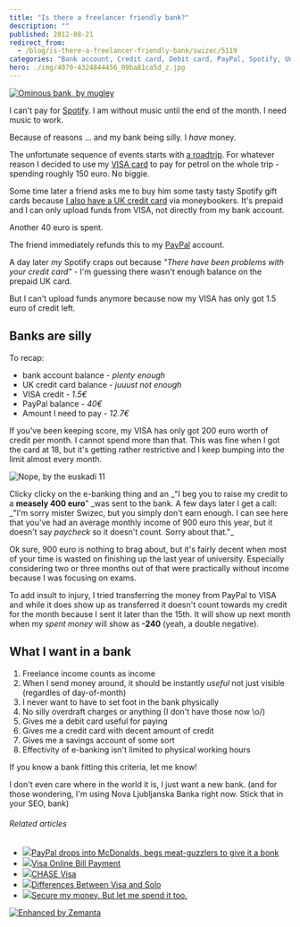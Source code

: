 ```yaml
---
title: "Is there a freelancer friendly bank?"
description: ""
published: 2012-08-21
redirect_from:
  - /blog/is-there-a-freelancer-friendly-bank/swizec/5119
categories: "Bank account, Credit card, Debit card, PayPal, Spotify, Uncategorized, VISA"
hero: ./img/4070-4324844456_09ba81ca5d_z.jpg
---
```


[![Ominous bank, by mugley](./img/4070-4324844456_09ba81ca5d_z.jpg "Ominous bank, by mugley")](http://www.flickr.com/photos/mugley/4324844456/sizes/z/in/photostream/)

I can't pay for [Spotify](http://www.spotify.com/ "Spotify"). I am without music until the end of the month. I need music to work.

Because of reasons ... and my bank being silly. I _have_ money.

The unfortunate sequence of events starts with [a roadtrip](http://swizec.com/blog/a-roadtrip-first-leg/swizec/4906 "A roadtrip: First leg"). For whatever reason I decided to use my [VISA card](http://www.corporate.visa.com "Visa Inc.") to pay for petrol on the whole trip - spending roughly 150 euro. No biggie.

Some time later a friend asks me to buy him some tasty tasty Spotify gift cards because [I also have a UK credit card](http://swizec.com/blog/spending-money-online-is-crazy-hard/swizec/2479 "Spending money online is crazy hard!") via moneybookers. It's prepaid and I can only upload funds from VISA, not directly from my bank account.

Another 40 euro is spent.

The friend immediately refunds this to my [PayPal](http://paypal.com "PayPal") account.

A day later _my_ Spotify craps out because _"There have been problems with your credit card"_ - I'm guessing there wasn't enough balance on the prepaid UK card.

But I can't upload funds anymore because now my VISA has only got 1.5 euro of credit left.

## Banks are silly

To recap:

- bank account balance - _plenty enough_
- UK credit card balance - _juuust not enough_
- VISA credit - _1.5€_
- PayPal balance - _40€_
- Amount I need to pay - _12.7€_

If you've been keeping score, my VISA has only got 200 euro worth of credit per month. I cannot spend more than that. This was fine when I got the card at 18, but it's getting rather restrictive and I keep bumping into the limit almost every month.

![Nope, by the euskadi 11](./img/6143-5988317923_d2edd701e1_z.jpg "Nope, by the euskadi 11")

Clicky clicky on the e-banking thing and an _"I beg you to raise my credit to a **measely 400 euro**" \_was sent to the bank. A few days later I get a call: _"I'm sorry mister Swizec, but you simply don't earn enough. I can see here that you've had an average monthly income of 900 euro this year, but it doesn't say _paycheck_ so it doesn't count. Sorry about that."\_

Ok sure, 900 euro is nothing to brag about, but it's fairly decent when most of your time is wasted on finishing up the last year of university. Especially considering two or three months out of that were practically without income because I was focusing on exams.

To add insult to injury, I tried transferring the money from PayPal to VISA and while it does show up as transferred it doesn't count towards my credit for the month because I sent it later than the 15th. It will show up next month when my _spent money_ will show as **-240** (yeah, a double negative).

## What I want in a bank

1.  Freelance income counts as income
2.  When I send money around, it should be instantly _useful_ not just visible (regardles of day-of-month)
3.  I never want to have to set foot in the bank physically
4.  No silly overdraft charges or anything (I don't have those now \\o/)
5.  Gives me a debit card useful for paying
6.  Gives me a credit card with decent amount of credit
7.  Gives me a savings account of some sort
8.  Effectivity of e-banking isn't limited to physical working hours

If you know a bank fitting this criteria, let me know!

I don't even care where in the world it is, I just want a new bank. (and for those wondering, I'm using Nova Ljubljanska Banka right now. Stick that in your SEO, bank)

###### Related articles

- [![](http://i.zemanta.com/107965717_80_80.jpg)](http://go.theregister.com/feed/www.theregister.co.uk/2012/08/21/mcdonalds_paypal/)[PayPal drops into McDonalds, begs meat-guzzlers to give it a bonk](http://go.theregister.com/feed/www.theregister.co.uk/2012/08/21/mcdonalds_paypal/)
- [![](http://i.zemanta.com/noimg_70_80_80.jpg)](http://www.answers.com/topic/corpus-answers-guides-visa-online-bill-payment)[Visa Online Bill Payment](http://www.answers.com/topic/corpus-answers-guides-visa-online-bill-payment)
- [![](http://i.zemanta.com/noimg_25_80_80.jpg)](http://www.cardhub.com/credit-cards/chase-visa/)[CHASE Visa](http://www.cardhub.com/credit-cards/chase-visa/)
- [![](http://i.zemanta.com/noimg_118_80_80.jpg)](http://www.differencebetween.net/business/finance-business-2/differences-between-visa-and-solo/)[Differences Between Visa and Solo](http://www.differencebetween.net/business/finance-business-2/differences-between-visa-and-solo/)
- [![](http://i.zemanta.com/107346247_80_80.jpg)](http://blog.julieng.me/post/29620353212/secure-my-money-but-let-me-spend-it-too)[Secure my money. But let me spend it too.](http://blog.julieng.me/post/29620353212/secure-my-money-but-let-me-spend-it-too)

[![Enhanced by Zemanta](http://img.zemanta.com/zemified_e.png?x-id=61ca5f5b-76e9-47eb-b480-50ad18b11c1b)](http://www.zemanta.com/?px "Enhanced by Zemanta")
